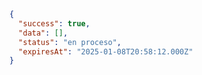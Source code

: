 ```json JSON
{
  "success": true,
  "data": [],
  "status": "en proceso",
  "expiresAt": "2025-01-08T20:58:12.000Z"
}
```
